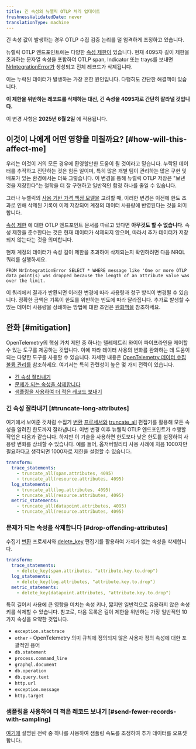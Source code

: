 ```yaml
---
title: 긴 속성의 뉴렐릭 OTLP 처리 업데이트
freshnessValidatedDate: never
translationType: machine
---
```


긴 속성 값이 발생하는 경우 OTLP 수집 검증 논리를 덜 엄격하게 조정하고 있습니다.

뉴렐릭 OTLP 엔드포인트에는 다양한 [속성 제한이](/docs/opentelemetry/best-practices/opentelemetry-otlp/#attribute-limits) 있습니다. 현재 4095자 길이 제한을 초과하는 문자열 속성을 포함하여 OTLP span, Indicator 또는 trays를 보내면 [NrIntegrationError가](https://docs.newrelic.com/docs/data-apis/manage-data/nrintegrationerror/) 생성되고 전체 레코드가 삭제됩니다.

이는 누락된 데이터가 발생하는 가장 흔한 원인입니다. 다행히도 간단한 해결책이 있습니다.

**이 제한을 위반하는 레코드를 삭제하는 대신, 긴 속성을 4095자로 간단히 잘라낼 것입니다.**

이 변경 사항은 **2025년 6월 2일** 에 적용됩니다.

## 이것이 나에게 어떤 영향을 미칠까요? [#how-will-this-affect-me]

우리는 이것이 거의 모든 경우에 환영할만한 도움이 될 것이라고 믿습니다. 누락된 데이터를 추적하고 진단하는 것은 힘든 일이며, 특히 많은 개별 팀이 관리하는 많은 구현 및 배포가 있는 환경에서는 더욱 그렇습니다. 이 변경을 통해 뉴럴릭 OTLP 저장은 &quot;보낸 것을 저장한다&quot;는 철학을 더 잘 구현하고 일반적인 함정 하나를 줄일 수 있습니다.

그러나 뉴렐릭의 [사용 기반 가격 책정 모델을](https://newrelic.com/pricing) 고려할 때, 이러한 변경은 이전에 한도 초과로 인해 삭제된 기록이 이제 저장되어 계정의 데이터 사용량에 반영된다는 것을 의미합니다.

[속성 제한](/docs/opentelemetry/best-practices/opentelemetry-otlp/#attribute-limits) 에 대한 OTLP 엔드포인트 문서를 따르고 있다면 **아무것도 할 수 없습니다**. 속성 제한을 준수한다는 것은 현재 데이터가 삭제되지 않으며, 따라서 추가 데이터가 저장되지 않는다는 것을 의미합니다.

현재 계정의 데이터가 속성 길이 제한을 초과하여 삭제되는지 확인하려면 다음 NRQL 쿼리를 실행하세요.

```
FROM NrIntegrationError SELECT * WHERE message like 'One or more OTLP data point(s) was dropped because the length of an attribute value was over the limit.
```

이 쿼리에서 결과가 반환되면 이러한 변경에 따라 사용량과 청구 방식이 변경될 수 있습니다. 정확한 금액은 기록이 한도를 위반하는 빈도에 따라 달라집니다. 추가로 발생할 수 있는 데이터 사용량을 상쇄하는 방법에 대한 조언은 [완화책을](#mitigation) 참조하세요.

## 완화 [#mitigation]

OpenTelemetry의 핵심 가치 제안 중 하나는 텔레메트리 와이어 파이프라인을 제어할 수 있는 도구를 제공하는 것입니다. 이에 따라 데이터 사용의 변화를 완화하는 데 도움이 되는 다양한 도구를 사용할 수 있습니다. 자세한 내용은 [OpenTelemetry 데이터 수집 볼륨 관리를](/docs/opentelemetry/best-practices/opentelemetry-manage-data-ingest-volume/) 참조하세요. 여기서는 특히 관련성이 높은 몇 가지 전략이 있습니다.

* [긴 속성 잘라내기](#truncate-long-attributes)
* [문제가 되는 속성을 삭제합니다](#drop-offending-attributes)
* [샘플링을 사용하여 더 적은 레코드 보내기](#send-fewer-records-with-sampling)

### 긴 속성 잘라내기 [#truncate-long-attributes]

여기에서 보여준 것처럼 수집기 [변환](https://github.com/open-telemetry/opentelemetry-collector-contrib/tree/main/processor/transformprocessor) [프로세서와](https://github.com/newrelic/newrelic-opentelemetry-examples/blob/036108c49b20f0e05ca80366a488d60cd02c5e1d/other-examples/collector/nr-config/otel-config.yaml#L14-L24) [truncate\_all](https://github.com/open-telemetry/opentelemetry-collector-contrib/tree/main/pkg/ottl/ottlfuncs#truncate_all) 편집기를 활용해 모든 속성을 알려진 한도까지 잘라냅니다. 이번 변경 이후 뉴웰릭 OTLP 엔드포인트가 수행할 작업은 다음과 같습니다. 하지만 이 기술을 사용하면 한도보다 낮은 한도를 설정하여 사용량 변화를 상쇄할 수 있습니다. 예를 들어, 옵저버빌리티 사용 사례에 처음 1000자만 필요하다고 생각되면 1000자로 제한을 설정할 수 있습니다.

```yaml
transform:
  trace_statements:
    - truncate_all(span.attributes, 4095)
    - truncate_all(resource.attributes, 4095)
  log_statements:
    - truncate_all(log.attributes, 4095)
    - truncate_all(resource.attributes, 4095)
  metric_statements:
    - truncate_all(datapoint.attributes, 4095)
    - truncate_all(resource.attributes, 4095)
```

### 문제가 되는 속성을 삭제합니다 [#drop-offending-attributes]

수집기 [변환](https://github.com/open-telemetry/opentelemetry-collector-contrib/tree/main/processor/transformprocessor) 프로세서와 [delete\_key](https://github.com/open-telemetry/opentelemetry-collector-contrib/tree/main/pkg/ottl/ottlfuncs#delete_key) 편집기를 활용하여 가치가 없는 속성을 삭제합니다.

```yaml
transform:
  trace_statements:
    - delete_key(span.attributes, "attribute.key.to.drop")
  log_statements:
    - delete_key(log.attributes, "attribute.key.to.drop")
  metric_statements:
    - delete_key(datapoint.attributes, "attribute.key.to.drop")
```

특히 길어서 사용에 큰 영향을 미치는 속성 키나, 짧지만 일반적으로 유용하지 않은 속성 키를 삭제할 수 있습니다. 참고로, 다음 목록은 길이 제한을 위반하는 가장 일반적인 10가지 속성을 요약한 것입니다.

* `exception.stactrace`
* `other` - OpenTelemetry 의미 규칙에 정의되지 않은 사용자 정의 속성에 대한 포괄적인 용어
* `db.statement`
* `process.command_line`
* `graphql.document`
* `db.operation`
* `db.query.text`
* `http.url`
* `exception.message`
* `http.target`

### 샘플링을 사용하여 더 적은 레코드 보내기 [#send-fewer-records-with-sampling]

[여기에](/docs/opentelemetry/best-practices/opentelemetry-manage-data-ingest-volume/#concept-sampling) 설명된 전략 중 하나를 사용하여 샘플링 속도를 조정하여 추가 데이터를 오프셋합니다.